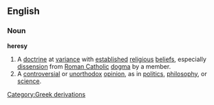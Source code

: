 ==English==
===Noun===
{{wikipedia}}
'''heresy'''
#A [[doctrine]] at [[variance]] with [[establish]]ed [[religious]] [[belief]]s, especially [[dissension]] from [[Roman Catholic]] [[dogma]] by a member.
#A [[controversial]] or [[unorthodox]] [[opinion]], as in [[politics]], [[philosophy]], or [[science]].
[[Category:Greek derivations]]